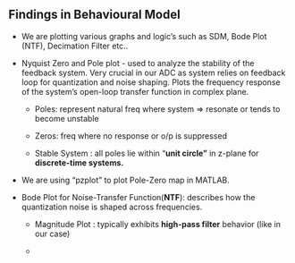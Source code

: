 ## Findings in Behavioural Model

-   We are plotting various graphs and logic's such as SDM, Bode Plot (NTF), Decimation Filter etc..

-   Nyquist Zero and Pole plot - used to analyze the stability of the feedback system. Very crucial in our ADC as system relies on feedback loop for quantization and noise shaping. Plots the frequency response of the system's open-loop transfer function in complex plane.

    -   Poles: represent natural freq where system =\> resonate or tends to become unstable

    -   Zeros: freq where no response or o/p is suppressed

    -   Stable System : all poles lie within "**unit circle"** in z-plane for **discrete-time systems.**

-   We are using "pzplot" to plot Pole-Zero map in MATLAB.

-   Bode Plot for Noise-Transfer Function(**NTF**): describes how the quantization noise is shaped across frequencies.

    -   Magnitude Plot : typically exhibits **high-pass filter** behavior (like in our case)

    -